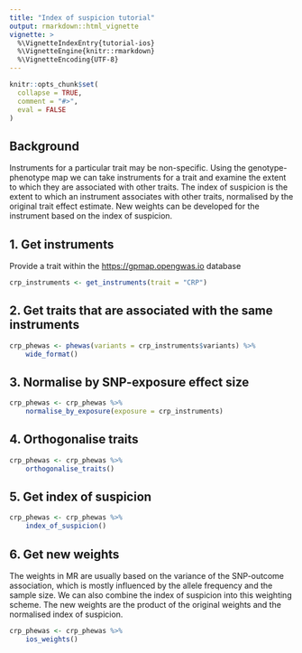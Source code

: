 ```yaml
---
title: "Index of suspicion tutorial"
output: rmarkdown::html_vignette
vignette: >
  %\VignetteIndexEntry{tutorial-ios}
  %\VignetteEngine{knitr::rmarkdown}
  %\VignetteEncoding{UTF-8}
---
```



```r
knitr::opts_chunk$set(
  collapse = TRUE,
  comment = "#>",
  eval = FALSE
)
```

## Background

Instruments for a particular trait may be non-specific. Using the genotype-phenotype map we can take instruments for a trait and examine the extent to which they are associated with other traits. The index of suspicion is the extent to which an instrument associates with other traits, normalised by the original trait effect estimate. New weights can be developed for the instrument based on the index of suspicion.

## 1. Get instruments

Provide a trait within the [https://gpmap.opengwas.io](https://gpmap.opengwas.io) database

```r
crp_instruments <- get_instruments(trait = "CRP")
```

## 2. Get traits that are associated with the same instruments

```r
crp_phewas <- phewas(variants = crp_instruments$variants) %>%
    wide_format()
```

## 3. Normalise by SNP-exposure effect size

```r
crp_phewas <- crp_phewas %>%
    normalise_by_exposure(exposure = crp_instruments)
```

## 4. Orthogonalise traits

```r
crp_phewas <- crp_phewas %>%
    orthogonalise_traits()
```

## 5. Get index of suspicion

```r
crp_phewas <- crp_phewas %>%
    index_of_suspicion()
```

## 6. Get new weights

The weights in MR are usually based on the variance of the SNP-outcome association, which is mostly influenced by the allele frequency and the sample size. We can also combine the index of suspicion into this weighting scheme. The new weights are the product of the original weights and the normalised index of suspicion.

```r
crp_phewas <- crp_phewas %>%
    ios_weights()
```

